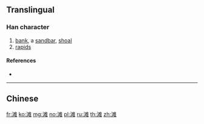 {{character info/new}}
{{also|灘}}
==Translingual==

===Han character===
{{Han char|rn=85|rad=水|as=10|sn=13|four=|canj=EEOG}}

# [[bank]], a [[sandbar]], [[shoal]]
# [[rapids]]

====References====
* {{Han ref|kx=0643.241|hdz=31711.060|uh=6EE9|ud=28393}}

----

==Chinese==
{{zh-see|灘}}

[[fr:滩]]
[[ko:滩]]
[[mg:滩]]
[[no:滩]]
[[pl:滩]]
[[ru:滩]]
[[th:滩]]
[[zh:滩]]